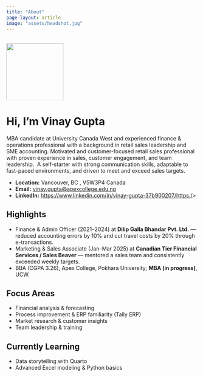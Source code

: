 ```yaml
---
title: "About"
page-layout: article
image: "assets/headshot.jpg"
---
```


![](assets/headshot.jpg){width="150"}
---

## 

# Hi, I’m Vinay Gupta

MBA candidate at University Canada West and experienced finance & operations professional with a background in retail sales leadership and SME accounting. Motivated and customer-focused retail sales professional with proven experience in sales, customer engagement, and team leadership.  A self-starter with strong communication skills, adaptable to fast-paced environments, and driven to meet and exceed sales targets.

-   **Location:** Vancouver, BC , V5W3P4\ Canada
-   **Email:** [vinay.gupta\@apexcollege.edu.np](mailto:vinay.gupta@apexcollege.edu.np){.email}\
-   **LinkedIn:** [https://www.linkedin.com/in/vinay-gupta-37b900207/https:/](https://www.linkedin.com/in/vinay-gupta-37b900207/)\>



## Highlights

-   Finance & Admin Officer (2021–2024) at **Dilip Galla Bhandar Pvt. Ltd.** — reduced accounting errors by 10% and cut travel costs by 20% through e-transactions.
-   Marketing & Sales Associate (Jan–Mar 2025) at **Canadian Tier Financial Services / Sales Beaver** — mentored a sales team and consistently exceeded weekly targets.
-   BBA (CGPA 3.26), Apex College, Pokhara University; **MBA (in progress)**, UCW.


## Focus Areas

-   Financial analysis & forecasting\
-   Process improvement & ERP familiarity (Tally ERP)\
-   Market research & customer insights\
-   Team leadership & training

## Currently Learning

-   Data storytelling with Quarto\
-   Advanced Excel modeling & Python basics